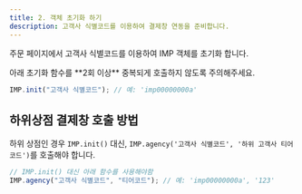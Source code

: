 ```yaml
---
title: 2. 객체 초기화 하기
description: 고객사 식별코드를 이용하여 결제창 연동을 준비합니다.
---
```



주문 페이지에서 고객사 식별코드를 이용하여 IMP 객체를 초기화 합니다.

<Hint style="warning">
  아래 초기화 함수를 **2회 이상** 중복되게 호출하지 않도록 주의해주세요.
</Hint>

```ts title="client-side"
IMP.init("고객사 식별코드"); // 예: 'imp00000000a'
```

## 하위상점 결제창 호출 방법

하위 상점인 경우 `IMP.init()` 대신, `IMP.agency('고객사 식별코드', '하위
고객사 티어코드')`를 호출해야 합니다.

```ts
// IMP.init() 대신 아래 함수를 사용해야함
IMP.agency("고객사 식별코드", "티어코드"); // 예: 'imp00000000a', '123'
```

